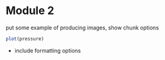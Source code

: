 # Module 2

put some example of producing images, show chunk options

```r
plot(pressure)
```

- include formatting options
